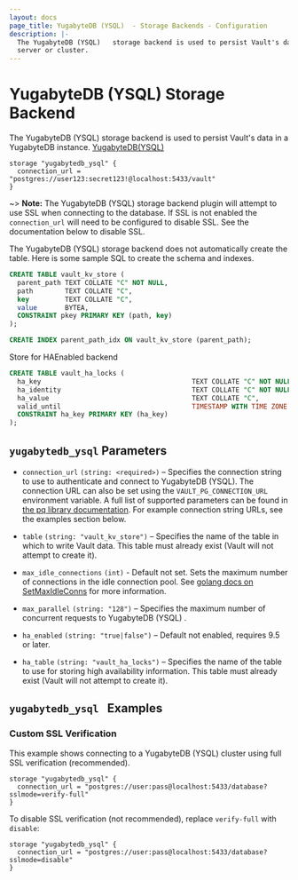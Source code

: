 ```yaml
---
layout: docs
page_title: YugabyteDB (YSQL)  - Storage Backends - Configuration
description: |-
  The YugabyteDB (YSQL)   storage backend is used to persist Vault's data in a YugabyteDB instance.
  server or cluster.
---
```


# YugabyteDB (YSQL)   Storage Backend

The YugabyteDB (YSQL)   storage backend is used to persist Vault's data in a YugabyteDB instance.
[YugabyteDB(YSQL)](https://www.yugabyte.com)

```hcl
storage "yugabytedb_ysql" {
  connection_url = "postgres://user123:secret123!@localhost:5433/vault"
}
```

~> **Note:** The YugabyteDB (YSQL)   storage backend plugin will attempt to use SSL
when connecting to the database. If SSL is not enabled the `connection_url`
will need to be configured to disable SSL. See the documentation below
to disable SSL.

The YugabyteDB (YSQL) storage backend does not automatically create the table. Here is
some sample SQL to create the schema and indexes.

```sql
CREATE TABLE vault_kv_store (
  parent_path TEXT COLLATE "C" NOT NULL,
  path        TEXT COLLATE "C",
  key         TEXT COLLATE "C",
  value       BYTEA,
  CONSTRAINT pkey PRIMARY KEY (path, key)
);

CREATE INDEX parent_path_idx ON vault_kv_store (parent_path);
```

Store for HAEnabled backend

```sql
CREATE TABLE vault_ha_locks (
  ha_key                                      TEXT COLLATE "C" NOT NULL,
  ha_identity                                 TEXT COLLATE "C" NOT NULL,
  ha_value                                    TEXT COLLATE "C",
  valid_until                                 TIMESTAMP WITH TIME ZONE NOT NULL,
  CONSTRAINT ha_key PRIMARY KEY (ha_key)
);
```

## `yugabytedb_ysql` Parameters

- `connection_url` `(string: <required>)` – Specifies the connection string to
  use to authenticate and connect to YugabyteDB (YSQL). The connection URL can also be
  set using the `VAULT_PG_CONNECTION_URL` environment variable. A full list of supported
  parameters can be found in [the pq library documentation][pglib]. For example
  connection string URLs, see the examples section below.

- `table` `(string: "vault_kv_store")` – Specifies the name of the table in
  which to write Vault data. This table must already exist (Vault will not
  attempt to create it).

- `max_idle_connections` `(int)` - Default not set. Sets the maximum number of
  connections in the idle connection pool. See
  [golang docs on SetMaxIdleConns][golang_setmaxidleconns] for more information.

- `max_parallel` `(string: "128")` – Specifies the maximum number of concurrent
  requests to YugabyteDB (YSQL)  .

- `ha_enabled` `(string: "true|false")` – Default not enabled, requires 9.5 or later.

- `ha_table` `(string: "vault_ha_locks")` – Specifies the name of the table to use
  for storing high availability information. This table must already exist (Vault
  will not attempt to create it).

## `yugabytedb_ysql ` Examples

### Custom SSL Verification

This example shows connecting to a YugabyteDB (YSQL)   cluster using full SSL
verification (recommended).

```hcl
storage "yugabytedb_ysql" {
  connection_url = "postgres://user:pass@localhost:5433/database?sslmode=verify-full"
}
```

To disable SSL verification (not recommended), replace `verify-full` with
`disable`:

```hcl
storage "yugabytedb_ysql" {
  connection_url = "postgres://user:pass@localhost:5433/database?sslmode=disable"
}
```

[golang_setmaxidleconns]: https://golang.org/pkg/database/sql/#DB.SetMaxIdleConns
[pglib]: https://godoc.org/github.com/lib/pq#hdr-Connection_String_Parameters